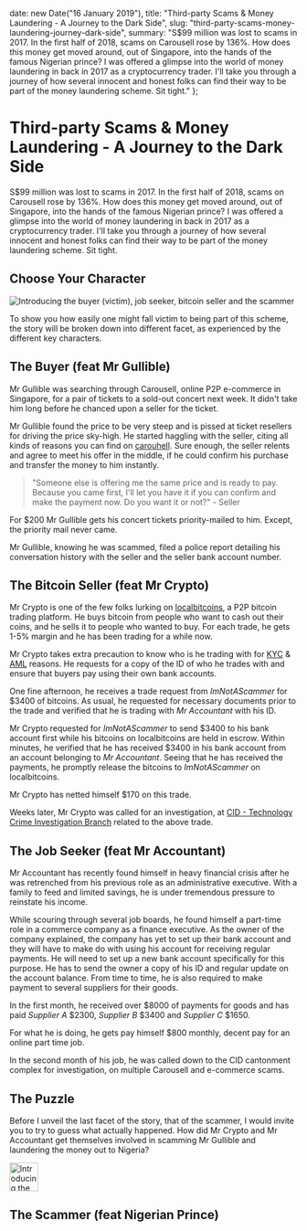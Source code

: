 

  date: new Date("16 January 2019"),
  title: "Third-party Scams & Money Laundering - A Journey to the Dark Side",
  slug: "third-party-scams-money-laundering-journey-dark-side",
  summary: "S$99 million was lost to scams in 2017. In the first half of 2018, scams on Carousell rose by 136%. How does this money get moved around, out of Singapore, into the hands of the famous Nigerian prince? I was offered a glimpse into the world of money laundering in back in 2017 as a cryptocurrency trader. I'll take you through a journey of how several innocent and honest folks can find their way to be part of the money laundering scheme. Sit tight."
};

Third-party Scams & Money Laundering - A Journey to the Dark Side
===

S$99 million was lost to scams in 2017. In the first half of 2018, scams on Carousell rose by 136%. How does this money get moved around, out of Singapore, into the hands of the famous Nigerian prince? I was offered a glimpse into the world of money laundering in back in 2017 as a cryptocurrency trader. I'll take you through a journey of how several innocent and honest folks can find their way to be part of the money laundering scheme. Sit tight.

## Choose Your Character

<Image
  src="/static/blog/2019/1/third-party-scam.png"
  alt="Introducing the buyer (victim), job seeker, bitcoin seller and the scammer"
/>

To show you how easily one might fall victim to being part of this scheme, the story will be broken down into different facet, as experienced by the different key characters. 

## The Buyer (feat Mr Gullible)

Mr Gullible was searching through Carousell, online P2P e-commerce in Singapore, for a pair of tickets to a sold-out concert next week. It didn't take him long before he chanced upon a seller for the ticket. 

Mr Gullible found the price to be very steep and is pissed at ticket resellers for driving the price sky-high. He started haggling with the seller, citing all kinds of reasons you can find on [carouhell](http://carouhell.tumblr.com/). Sure enough, the seller relents and agree to meet his offer in the middle, if he could confirm his purchase and transfer the money to him instantly. 

> "Someone else is offering me the same price and is ready to pay. Because you came first, I'll let you have it if you can confirm and make the payment now. Do you want it or not?" - Seller 

For $200 Mr Gullible gets his concert tickets priority-mailed to him. Except, the priority mail never came. 

Mr Gullible, knowing he was scammed, filed a police report detailing his conversation history with the seller and the seller bank account number.

## The Bitcoin Seller (feat Mr Crypto)

Mr Crypto is one of the few folks lurking on [localbitcoins](https://localbitcoins.com/), a P2P bitcoin trading platform. He buys bitcoin from people who want to cash out their coins, and he sells it to people who wanted to buy. For each trade, he gets 1-5% margin and he has been trading for a while now. 

Mr Crypto takes extra precaution to know who is he trading with for [KYC](https://en.wikipedia.org/wiki/Know_your_customer) & [AML](http://www.mas.gov.sg/Regulations-and-Financial-Stability/Anti-Money-Laundering-Countering-The-Financing-Of-Terrorism-And-Targeted-Financial-Sanctions/Anti-Money-Laundering-and-Countering-the-Financing-of-Terrorism.aspx) reasons. He requests for a copy of the ID of who he trades with and ensure that buyers pay using their own bank accounts. 

One fine afternoon, he receives a trade request from *ImNotAScammer* for $3400 of bitcoins. As usual, he requested for necessary documents prior to the trade and verified that he is trading with *Mr Accountant* with his ID.

Mr Crypto requested for *ImNotAScammer* to send $3400 to his bank account first while his bitcoins on localbitcoins are held in escrow. Within minutes, he verified that he has received $3400 in his bank account from an account belonging to *Mr Accountant*. Seeing that he has received the payments, he promptly release the bitcoins to *ImNotAScammer* on localbitcoins. 

Mr Crypto has netted himself $170 on this trade.

Weeks later, Mr Crypto was called for an investigation, at [CID - Technology Crime Investigation Branch](https://www.police.gov.sg/about-us/organisational-structure/specialist-staff-departments/criminal-investigation-department#content) related to the above trade.

## The Job Seeker (feat Mr Accountant)

Mr Accountant has recently found himself in heavy financial crisis after he was retrenched from his previous role as an administrative executive. With a family to feed and limited savings, he is under tremendous pressure to reinstate his income. 

While scouring through several job boards, he found himself a part-time role in a commerce company as a finance executive. As the owner of the company explained, the company has yet to set up their bank account and they will have to make do with using his account for receiving regular payments. He will need to set up a new bank account specifically for this purpose. He has to send the owner a copy of his ID and regular update on the account balance. From time to time, he is also required to make payment to several suppliers for their goods. 

In the first month, he received over $8000 of payments for goods and has paid *Supplier A* $2300, *Supplier B* $3400 and *Supplier C* $1650.   

For what he is doing, he gets pay himself $800 monthly, decent pay for an online part time job. 

In the second month of his job, he was called down to the CID cantonment complex for investigation, on multiple Carousell and e-commerce scams. 

## The Puzzle

Before I unveil the last facet of the story, that of the scammer, I would invite you to try to guess what actually happened. How did Mr Crypto and Mr Accountant get themselves involved in scamming Mr Gullible and laundering the money out to Nigeria?  

<Image
  src="https://i.pinimg.com/736x/44/5d/c1/445dc15d55efa0b55b9f8f4f8675205c--fun-group-technology-humor.jpg"
  alt="Introducing the buyer (victim), job seeker, bitcoin seller and the scammer"
  width="50"
  cite="mr_syr"
  citeSrc="https://www.instagram.com/p/_vUBXMR2jH/"
/>

## The Scammer (feat Nigerian Prince)



